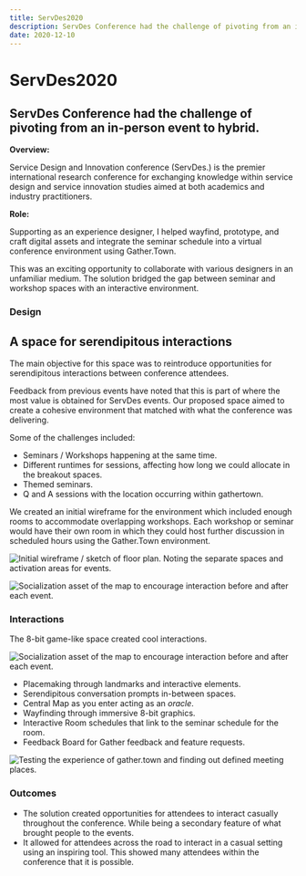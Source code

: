 ```yaml
---
title: ServDes2020
description: ServDes Conference had the challenge of pivoting from an in-person event to hybrid.
date: 2020-12-10
---
```

# ServDes2020

## ServDes Conference had the challenge of pivoting from an in-person event to hybrid.

**Overview:**

Service Design and Innovation conference (ServDes.) is the premier international research conference for exchanging knowledge within service design and service innovation studies aimed at both academics and industry practitioners.

**Role:**

Supporting as an experience designer, I helped wayfind, prototype, and craft digital assets and integrate the seminar schedule into a virtual conference environment using Gather.Town.

This was an exciting opportunity to collaborate with various designers in an unfamiliar medium. The solution bridged the gap between seminar and workshop spaces with an interactive environment.



### Design

## A space for serendipitous interactions
The main objective for this space was to reintroduce opportunities for serendipitous interactions between conference attendees.

Feedback from previous events have noted that this is part of where the most value is obtained for ServDes events. Our proposed space aimed to create a cohesive environment that matched with what the conference was delivering.

Some of the challenges included:
-  Seminars / Workshops happening at the same time.
-  Different runtimes for sessions, affecting how long we could allocate in the breakout spaces.
-  Themed seminars.
-  Q and A sessions with the location occurring within gathertown.

We created an initial wireframe for the environment which included enough rooms to accommodate overlapping workshops. Each workshop or seminar would have their own room in which they could host further discussion in scheduled hours using the Gather.Town environment.

![Initial wireframe / sketch of floor plan. Noting the separate spaces and activation areas for events.](../images/wireframe-of-gather-layout.png)

![Socialization asset of the map to encourage interaction before and after each event.](../images/gather.png)

### Interactions
The 8-bit game-like space created cool interactions.

![Socialization asset of the map to encourage interaction before and after each event.](../images/singage-banner.png "Map designed to facilitate socialization at ServDes2020")

-  Placemaking through landmarks and interactive elements.
-  Serendipitous conversation prompts in-between spaces.
-  Central Map as you enter acting as an *oracle*.
-  Wayfinding through immersive 8-bit graphics.
-  Interactive Room schedules that link to the seminar schedule for the room.
-  Feedback Board for Gather feedback and feature requests.

![Testing the experience of gather.town and finding out defined meeting places.](../images/Frame-103.png)

### Outcomes
-  The solution created opportunities for attendees to interact casually throughout the conference. While being a secondary feature of what brought people to the events.
-  It allowed for attendees across the road to interact in a casual setting using an inspiring tool. This showed many attendees within the conference that it is possible.